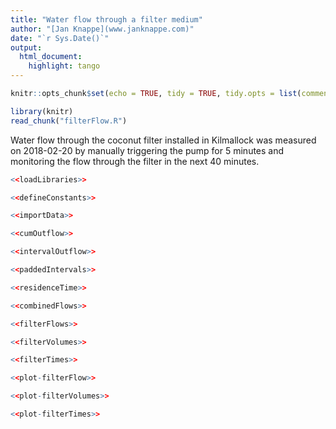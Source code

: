 ```yaml
---
title: "Water flow through a filter medium"
author: "[Jan Knappe](www.janknappe.com)"
date: "`r Sys.Date()`"
output: 
  html_document:
    highlight: tango
---
```

  
  ```r
knitr::opts_chunk$set(echo = TRUE, tidy = TRUE, tidy.opts = list(comment = FALSE))
```

```r
library(knitr)
read_chunk("filterFlow.R")
```

Water flow through the coconut filter installed in Kilmallock was measured on 2018-02-20 by manually triggering the pump for 5 minutes and monitoring the flow through the filter in the next 40 minutes.

```r
<<loadLibraries>>
```

```r
<<defineConstants>>
```

```r
<<importData>>
```

```r
<<cumOutflow>>
```

```r
<<intervalOutflow>>
```

```r
<<paddedIntervals>>
```


```r
<<residenceTime>>
```

```r
<<combinedFlows>>
```

```r
<<filterFlows>>
```

```r
<<filterVolumes>>
```

```r
<<filterTimes>>
```

```r
<<plot-filterFlow>>
```

```r
<<plot-filterVolumes>>
```

```r
<<plot-filterTimes>>
```
